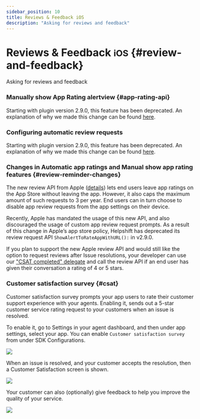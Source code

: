 ```yaml
---
sidebar_position: 10
title: Reviews & Feedback iOS
description: "Asking for reviews and feedback"
---
```




# Reviews & Feedback <small>iOS</small> {#review-and-feedback}

<Intro>

Asking for reviews and feedback


</Intro>

### Manually show App Rating alertview {#app-rating-api}
Starting with plugin version 2.9.0, this feature has been deprecated. An explanation of why we made this change can be found [here](/unity/reviews-and-feedback-ios#review-reminder-changes).

### Configuring automatic review requests

Starting with plugin version 2.9.0, this feature has been deprecated. An explanation of why we made this change can be found [here](/unity/reviews-and-feedback-ios#review-reminder-changes).

### Changes in Automatic app ratings and Manual show app rating features {#review-reminder-changes}

The new review API from Apple ([details](https://developer.apple.com/documentation/storekit/skstorereviewcontroller/2851536-requestreview)) lets end users leave app ratings on the App Store without leaving the app. However, it also caps the maximum amount of such requests to 3 per year. End users can in turn choose to disable app review requests from the app settings on their device.

Recently, Apple has mandated the usage of this new API, and also discouraged the usage of custom app review request prompts. As a result of this change in Apple’s app store policy, Helpshift has deprecated its review request API `ShowAlertToRateAppWithURL():` in v2.9.0.

If you plan to support the new Apple review API and would still like the option to request reviews after Issue resolutions, your developer can use our ["CSAT completed" delegate](#csat) and call the review API if an end user has given their conversation a rating of 4 or 5 stars.


### Customer satisfaction survey {#csat}

Customer satisfaction survey prompts your app users to rate their customer support experience with your agents. Enabling it, sends out a 5-star customer service rating request to your customers when an issue is resolved.

To enable it, go to Settings in your agent dashboard, and then under app settings, select your app. You can enable `Customer satisfaction survey` from under SDK Configurations.

![](/static/books/ios/csat-admin-enable.png)

When an issue is resolved, and your customer accepts the resolution, then a Customer Satisfaction screen is shown.

![](/static/books/ios/csat-iphone.png)

Your customer can also (optionally) give feedback to help you improve the quality of your service.

![](/static/books/ios/csat-service-rating.png)

